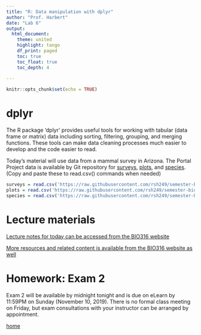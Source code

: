 ```yaml
---
title: "R: Data manipulation with dplyr"
author: "Prof. Harbert"
date: "Lab 6"
output: 
  html_document:
    theme: united
    highlight: tango
    df_print: paged
    toc: true
    toc_float: true
    toc_depth: 4
  
---
```


```r
knitr::opts_chunk$set(echo = TRUE)
```

# dplyr

The R package 'dplyr' provides useful tools for working with tabular (data frame or matrix) data including sorting, filtering, grouping, and merging functions. These tools can make data cleaning processes much easier to develop and the code easier to read.

Today's material will use data from a mammal survey in Arizona. The Portal Project data is available by Git repository for [surveys](https://raw.githubusercontent.com/rsh249/semester-biology/master/data/Portal-surveys.csv), [plots](https://raw.githubusercontent.com/rsh249/semester-biology/master/data/Portal-plots.csv), and [species](https://raw.githubusercontent.com/rsh249/semester-biology/master/data/Portal-species.csv). (Copy and paste these to read.csv() commands when needed)

```r
surveys = read.csv('https://raw.githubusercontent.com/rsh249/semester-biology/master/data/Portal-surveys.csv')
plots = read.csv('https://raw.githubusercontent.com/rsh249/semester-biology/master/data/Portal-plots.csv')
species = read.csv('https://raw.githubusercontent.com/rsh249/semester-biology/master/data/Portal-species.csv')
```

# Lecture materials

[Lecture notes for today can be accessed from the BIO316 website](https://rsh249.github.io/semester-biology/materials/dplyr/)

[More resources and related content is available from the BIO316 website as well](https://rsh249.github.io/semester-biology/assignments/r-data/)

# Homework: Exam 2

Exam 2 will be available by midnight tonight and is due on eLearn by 11:59PM on Sunday (November 10, 2019). There is no formal class meeting on Friday, but exam consultations with your instructor can be arranged by appointment.






[home](https://rsh249.github.io/bioinformatics/)